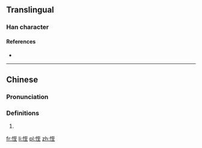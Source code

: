 ==Translingual==

===Han character===
{{Han char|rn=61|rad=心|as=06|sn=9|four=|canj=PMIG|ids=⿰忄至}}

====References====
* {{Han ref|kx=0384.050|dkj=10549|dj=0714.230|hdz=42295.020|uh=604E|ud=24654}}

----

==Chinese==

===Pronunciation===
{{zh-pron
|m=dié
|c=dit6
|h=
|mn=
|w=
|mc=y
|oc=
|ma=
|cat=
}}

===Definitions===
{{zh-hanzi}}

# {{defn|Han|sort=心06}}

[[fr:恎]]
[[li:恎]]
[[pl:恎]]
[[zh:恎]]